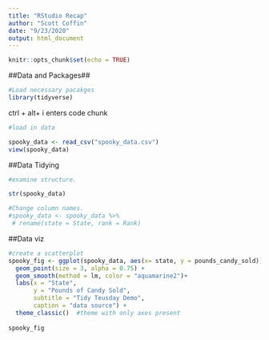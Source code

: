 ```yaml
---
title: "RStudio Recap"
author: "Scott Coffin"
date: "9/23/2020"
output: html_document
---
```


```r
knitr::opts_chunk$set(echo = TRUE)
```

##Data and Packages##

```r
#Load necessary pacakges
library(tidyverse)

```
ctrl + alt+ i enters code chunk

```r
#load in data

spooky_data <- read_csv("spooky_data.csv")
view(spooky_data)

```

##Data Tidying

```r
#examine structure.

str(spooky_data)

#Change column names. 
#spooky_data <- spooky_data %>%
 # rename(state = State, rank = Rank)

```

##Data viz
```r
#create a scatterplot
spooky_fig <- ggplot(spooky_data, aes(x= state, y = pounds_candy_sold))+
  geom_point(size = 3, alpha = 0.75) + 
  geom_smooth(method = lm, color = "aquamarine2")+
  labs(x = "State",
       y = "Pounds of Candy Sold",
       subtitle = "Tidy Teusday Demo",
       caption = "data source") +
  theme_classic()  #theme with only axes present
  
spooky_fig

```

